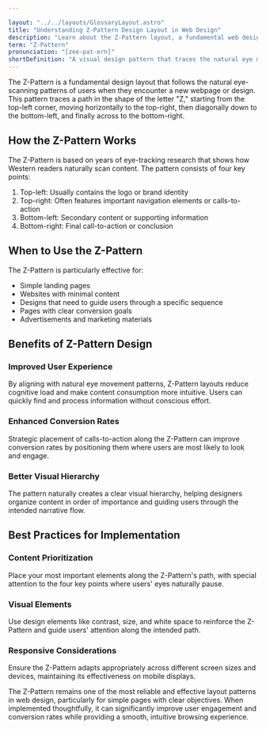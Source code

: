 ```yaml
---

layout: "../../layouts/GlossaryLayout.astro"
title: "Understanding Z-Pattern Design Layout in Web Design"
description: "Learn about the Z-Pattern layout, a fundamental web design concept that follows users' natural eye movement patterns to create effective visual hierarchies and improve content engagement."
term: "Z-Pattern"
pronunciation: "[zee-pat-ern]"
shortDefinition: "A visual design pattern that traces the natural eye movement of users scanning content in a path that resembles the letter Z."
---
```


The Z-Pattern is a fundamental design layout that follows the natural eye-scanning patterns of users when they encounter a new webpage or design. This pattern traces a path in the shape of the letter "Z," starting from the top-left corner, moving horizontally to the top-right, then diagonally down to the bottom-left, and finally across to the bottom-right.

## How the Z-Pattern Works

The Z-Pattern is based on years of eye-tracking research that shows how Western readers naturally scan content. The pattern consists of four key points:

1. Top-left: Usually contains the logo or brand identity
2. Top-right: Often features important navigation elements or calls-to-action
3. Bottom-left: Secondary content or supporting information
4. Bottom-right: Final call-to-action or conclusion

## When to Use the Z-Pattern

The Z-Pattern is particularly effective for:

- Simple landing pages
- Websites with minimal content
- Designs that need to guide users through a specific sequence
- Pages with clear conversion goals
- Advertisements and marketing materials

## Benefits of Z-Pattern Design

### Improved User Experience
By aligning with natural eye movement patterns, Z-Pattern layouts reduce cognitive load and make content consumption more intuitive. Users can quickly find and process information without conscious effort.

### Enhanced Conversion Rates
Strategic placement of calls-to-action along the Z-Pattern can improve conversion rates by positioning them where users are most likely to look and engage.

### Better Visual Hierarchy
The pattern naturally creates a clear visual hierarchy, helping designers organize content in order of importance and guiding users through the intended narrative flow.

## Best Practices for Implementation

### Content Prioritization
Place your most important elements along the Z-Pattern's path, with special attention to the four key points where users' eyes naturally pause.

### Visual Elements
Use design elements like contrast, size, and white space to reinforce the Z-Pattern and guide users' attention along the intended path.

### Responsive Considerations
Ensure the Z-Pattern adapts appropriately across different screen sizes and devices, maintaining its effectiveness on mobile displays.

The Z-Pattern remains one of the most reliable and effective layout patterns in web design, particularly for simple pages with clear objectives. When implemented thoughtfully, it can significantly improve user engagement and conversion rates while providing a smooth, intuitive browsing experience.